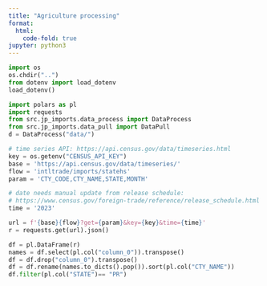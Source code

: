 ```yaml
---
title: "Agriculture processing"
format:
  html:
    code-fold: true
jupyter: python3
---
```


```python
import os
os.chdir("..")
from dotenv import load_dotenv
load_dotenv()
```

```python
import polars as pl
import requests
from src.jp_imports.data_process import DataProcess
from src.jp_imports.data_pull import DataPull
d = DataProcess("data/")
```

```python
# time series API: https://api.census.gov/data/timeseries.html
key = os.getenv("CENSUS_API_KEY")
base = 'https://api.census.gov/data/timeseries/'
flow = 'intltrade/imports/statehs'
param = 'CTY_CODE,CTY_NAME,STATE,MONTH'

# date needs manual update from release schedule:
# https://www.census.gov/foreign-trade/reference/release_schedule.html
time = '2023' 

url = f'{base}{flow}?get={param}&key={key}&time={time}'
r = requests.get(url).json()
```

```python
df = pl.DataFrame(r)
names = df.select(pl.col("column_0")).transpose()
df = df.drop("column_0").transpose()
df = df.rename(names.to_dicts().pop()).sort(pl.col("CTY_NAME"))
df.filter(pl.col("STATE")== "PR")
```